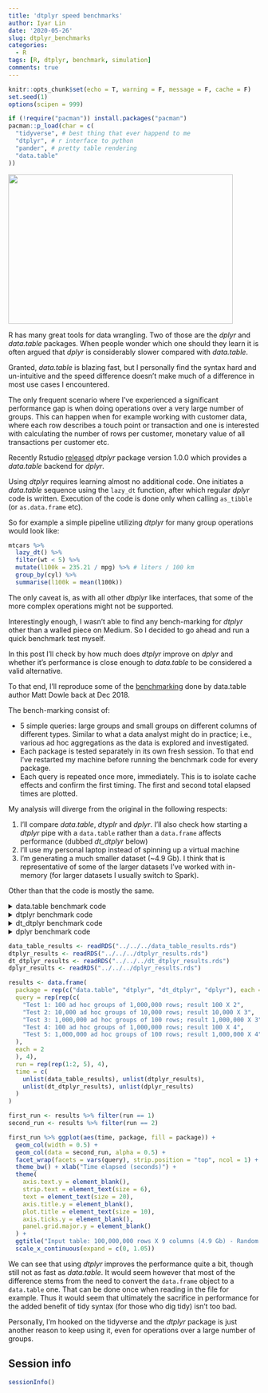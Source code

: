 ```yaml
---
title: 'dtplyr speed benchmarks'
author: Iyar Lin
date: '2020-05-26'
slug: dtplyr_benchmarks
categories:
  - R
tags: [R, dtplyr, benchmark, simulation]
comments: true
---
```


```r
knitr::opts_chunk$set(echo = T, warning = F, message = F, cache = F)
set.seed(1)
options(scipen = 999)

if (!require("pacman")) install.packages("pacman")
pacman::p_load(char = c(
  "tidyverse", # best thing that ever happend to me
  "dtplyr", # r interface to python
  "pander", # pretty table rendering
  "data.table"
))
```

![](/post/tdplyr_benchmarking_files/race_cars.jpg){width=450px height=300px}

R has many great tools for data wrangling. Two of those are the *dplyr* and *data.table* packages. When people wonder which one should they learn it is often argued that *dplyr* is considerably slower compared with *data.table*.  

Granted, *data.table* is blazing fast, but I personally find the syntax hard and un-intuitive and the speed difference doesn't make much of a difference in most use cases I encountered.

The only frequent scenario where I've experienced a significant performance gap is when doing operations over a very large number of groups. This can happen when for example working with customer data, where each row describes a touch point or transaction and one is interested with calculating the number of rows per customer, monetary value of all transactions per customer etc. 

Recently Rstudio [released](https://www.tidyverse.org/blog/2019/11/dtplyr-1-0-0/) *dtplyr* package version 1.0.0 which provides a *data.table* backend for *dplyr*.

Using *dtplyr* requires learning almost no additional code. One initiates a *data.table* sequence using the `lazy_dt` function, after which regular *dplyr* code is written. Execution of the code is done only when calling `as_tibble` (or `as.data.frame` etc).

So for example a simple pipeline utilizing *dtplyr* for many group operations would look like:

```r
mtcars %>%
  lazy_dt() %>%
  filter(wt < 5) %>%
  mutate(l100k = 235.21 / mpg) %>% # liters / 100 km
  group_by(cyl) %>%
  summarise(l100k = mean(l100k))
```

The only caveat is, as with all other *dbplyr* like interfaces, that some of the more complex operations might not be supported. 

Interestingly enough, I wasn't able to find any bench-marking for *dtplyr* other than a walled piece on Medium. So I decided to go ahead and run a quick benchmark test myself. 

In this post I'll check by how much does *dtplyr* improve on *dplyr* and whether it's performance is close enough to *data.table* to be considered a valid alternative.

To that end, I'll reproduce some of the [benchmarking](https://github.com/Rdatatable/data.table/wiki/Benchmarks-%3A-Grouping) done by data.table author Matt Dowle back at Dec 2018.

The bench-marking consist of:

- 5 simple queries: large groups and small groups on different columns of different types. Similar to what a data analyst might do in practice; i.e., various ad hoc aggregations as the data is explored and investigated.  
- Each package is tested separately in its own fresh session. To that end I've restarted my machine before running the benchmark code for every package.  
- Each query is repeated once more, immediately. This is to isolate cache effects and confirm the first timing. The first and second total elapsed times are plotted.

My analysis will diverge from the original in the following respects:

1. I'll compare *data.table*, *dtyplr* and *dplyr*. I'll also check how starting a *dtplyr* pipe with a `data.table` rather than a `data.frame` affects performance (dubbed *dt_dtplyr* below)     
1. I'll use my personal laptop instead of spinning up a virtual machine  
1. I'm generating a much smaller dataset (~4.9 Gb). I think that is representative of some of the larger datasets I've worked with in-memory (for larger datasets I usually switch to Spark).

Other than that the code is mostly the same.

<details><summary>data.table benchmark code</summary>
<p>

```r
require(data.table)
N <- 1e8
K <- 100
set.seed(1)
DT <- data.table(
  id1 = sample(sprintf("id%03d", 1:K), N, TRUE), # large groups (char)
  id2 = sample(sprintf("id%03d", 1:K), N, TRUE), # large groups (char)
  id3 = sample(sprintf("id%010d", 1:(N / K)), N, TRUE), # small groups (char)
  id4 = sample(K, N, TRUE), # large groups (int)
  id5 = sample(K, N, TRUE), # large groups (int)
  id6 = sample(N / K, N, TRUE), # small groups (int)
  v1 = sample(5, N, TRUE), # int in range [1,5]
  v2 = sample(5, N, TRUE), # int in range [1,5]
  v3 = sample(round(runif(100, max = 100), 4), N, TRUE) # numeric e.g. 23.5749
)

q1a <- system.time(DT[, sum(v1), keyby = id1])[3]
q1b <- system.time(DT[, sum(v1), keyby = id1])[3]
q2a <- system.time(DT[, sum(v1), keyby = "id1,id2"])[3]
q2b <- system.time(DT[, sum(v1), keyby = "id1,id2"])[3]
q3a <- system.time(DT[, list(sum(v1), mean(v3)), keyby = id3])[3]
q3b <- system.time(DT[, list(sum(v1), mean(v3)), keyby = id3])[3]
q4a <- system.time(DT[, lapply(.SD, mean), keyby = id4, .SDcols = 7:9])[3]
q4b <- system.time(DT[, lapply(.SD, mean), keyby = id4, .SDcols = 7:9])[3]
q5a <- system.time(DT[, lapply(.SD, sum), keyby = id6, .SDcols = 7:9])[3]
q5b <- system.time(DT[, lapply(.SD, sum), keyby = id6, .SDcols = 7:9])[3]
data_table_results <- list(
  q1a = q1a, q1b = q1b,
  q2a = q2a, q2b = q2b,
  q3a = q3a, q3b = q3b,
  q4a = q4a, q4b = q4b,
  q5a = q5a, q5b = q5b
)
```

</p>
</details>


<details><summary>dtplyr benchmark code</summary>
<p>

```r
require(dplyr)
require(dtplyr)
N <- 1e8
K <- 100
set.seed(1)
DF <- data.frame(
  stringsAsFactors = FALSE,
  id1 = sample(sprintf("id%03d", 1:K), N, TRUE),
  id2 = sample(sprintf("id%03d", 1:K), N, TRUE),
  id3 = sample(sprintf("id%010d", 1:(N / K)), N, TRUE),
  id4 = sample(K, N, TRUE),
  id5 = sample(K, N, TRUE),
  id6 = sample(N / K, N, TRUE),
  v1 = sample(5, N, TRUE),
  v2 = sample(5, N, TRUE),
  v3 = sample(round(runif(100, max = 100), 4), N, TRUE)
)

q1a <- system.time(DF %>% lazy_dt() %>% group_by(id1) %>%
  summarise(sum(v1)) %>% as_tibble())[3]
q1b <- system.time(DF %>% lazy_dt() %>% group_by(id1) %>%
  summarise(sum(v1)) %>% as_tibble())[3]
q2a <- system.time(DF %>% lazy_dt() %>% group_by(id1, id2) %>%
  summarise(sum(v1)) %>% as_tibble())[3]
q2b <- system.time(DF %>% lazy_dt() %>% group_by(id1, id2) %>%
  summarise(sum(v1)) %>% as_tibble())[3]
q3a <- system.time(DF %>% lazy_dt() %>% group_by(id3) %>% summarise(sum(v1), mean(v3)) %>% as_tibble())[3]
q3b <- system.time(DF %>% lazy_dt() %>% group_by(id3) %>%
  summarise(sum(v1), mean(v3)) %>% as_tibble())[3]
q4a <- system.time(DF %>% lazy_dt() %>% group_by(id4) %>%
  summarise_at(vars(v1:v3), mean) %>% as_tibble())[3]
q4b <- system.time(DF %>% lazy_dt() %>% group_by(id4) %>%
  summarise_at(vars(v1:v3), mean) %>% as_tibble())[3]
q5a <- system.time(DF %>% lazy_dt() %>% group_by(id6) %>%
  summarise_at(vars(v1:v3), sum) %>% as_tibble())[3]
q5b <- system.time(DF %>% lazy_dt() %>% group_by(id6) %>%
  summarise_at(vars(v1:v3), sum) %>% as_tibble())[3]

dtplyr_results <- list(
  q1a = q1a, q1b = q1b,
  q2a = q2a, q2b = q2b,
  q3a = q3a, q3b = q3b,
  q4a = q4a, q4b = q4b,
  q5a = q5a, q5b = q5b
)
```

</p>
</details>

<details><summary>dt_dtplyr benchmark code</summary>
<p>

```r
require(dplyr)
require(dtplyr)
library(data.table)
N <- 1e8
K <- 100
set.seed(1)
DF <- data.frame(
  stringsAsFactors = FALSE,
  id1 = sample(sprintf("id%03d", 1:K), N, TRUE),
  id2 = sample(sprintf("id%03d", 1:K), N, TRUE),
  id3 = sample(sprintf("id%010d", 1:(N / K)), N, TRUE),
  id4 = sample(K, N, TRUE),
  id5 = sample(K, N, TRUE),
  id6 = sample(N / K, N, TRUE),
  v1 = sample(5, N, TRUE),
  v2 = sample(5, N, TRUE),
  v3 = sample(round(runif(100, max = 100), 4), N, TRUE)
)

DF <- as.data.table(DF)

q1a <- system.time(DF %>% lazy_dt() %>% group_by(id1) %>%
  summarise(sum(v1)) %>% as_tibble())[3]
q1b <- system.time(DF %>% lazy_dt() %>% group_by(id1) %>%
  summarise(sum(v1)) %>% as_tibble())[3]
q2a <- system.time(DF %>% lazy_dt() %>% group_by(id1, id2) %>%
  summarise(sum(v1)) %>% as_tibble())[3]
q2b <- system.time(DF %>% lazy_dt() %>% group_by(id1, id2) %>%
  summarise(sum(v1)) %>% as_tibble())[3]
q3a <- system.time(DF %>% lazy_dt() %>% group_by(id3) %>% summarise(sum(v1), mean(v3)) %>% as_tibble())[3]
q3b <- system.time(DF %>% lazy_dt() %>% group_by(id3) %>%
  summarise(sum(v1), mean(v3)) %>% as_tibble())[3]
q4a <- system.time(DF %>% lazy_dt() %>% group_by(id4) %>%
  summarise_at(vars(v1:v3), mean) %>% as_tibble())[3]
q4b <- system.time(DF %>% lazy_dt() %>% group_by(id4) %>%
  summarise_at(vars(v1:v3), mean) %>% as_tibble())[3]
q5a <- system.time(DF %>% lazy_dt() %>% group_by(id6) %>%
  summarise_at(vars(v1:v3), sum) %>% as_tibble())[3]
q5b <- system.time(DF %>% lazy_dt() %>% group_by(id6) %>%
  summarise_at(vars(v1:v3), sum) %>% as_tibble())[3]

dt_dtplyr_results <- list(
  q1a = q1a, q1b = q1b,
  q2a = q2a, q2b = q2b,
  q3a = q3a, q3b = q3b,
  q4a = q4a, q4b = q4b,
  q5a = q5a, q5b = q5b
)
```

</p>
</details>


<details><summary>dplyr benchmark code</summary>
<p>

```r
library(dplyr)
N <- 1e8
K <- 100
set.seed(1)
DF <- data.frame(
  stringsAsFactors = FALSE,
  id1 = sample(sprintf("id%03d", 1:K), N, TRUE),
  id2 = sample(sprintf("id%03d", 1:K), N, TRUE),
  id3 = sample(sprintf("id%010d", 1:(N / K)), N, TRUE),
  id4 = sample(K, N, TRUE),
  id5 = sample(K, N, TRUE),
  id6 = sample(N / K, N, TRUE),
  v1 = sample(5, N, TRUE),
  v2 = sample(5, N, TRUE),
  v3 = sample(round(runif(100, max = 100), 4), N, TRUE)
)

q1a <- system.time(DF %>% group_by(id1) %>% summarise(sum(v1)) %>% as_tibble())[3]
q1b <- system.time(DF %>% group_by(id1) %>% summarise(sum(v1)) %>% as_tibble())[3]
q2a <- system.time(DF %>% group_by(id1, id2) %>% summarise(sum(v1)) %>% as_tibble())[3]
q2b <- system.time(DF %>% group_by(id1, id2) %>% summarise(sum(v1)) %>% as_tibble())[3]
q3a <- system.time(DF %>% group_by(id3) %>% summarise(sum(v1), mean(v3)) %>% as_tibble())[3]
q3b <- system.time(DF %>% group_by(id3) %>%
  summarise(sum(v1), mean(v3)) %>% as_tibble())[3]
q4a <- system.time(DF %>% group_by(id4) %>%
  summarise_at(vars(v1:v3), mean) %>% as_tibble())[3]
q4b <- system.time(DF %>% group_by(id4) %>%
  summarise_at(vars(v1:v3), mean) %>% as_tibble())[3]
q5a <- system.time(DF %>% group_by(id6) %>%
  summarise_at(vars(v1:v3), sum) %>% as_tibble())[3]
q5b <- system.time(DF %>% group_by(id6) %>%
  summarise_at(vars(v1:v3), sum) %>% as_tibble())[3]

dplyr_results <- list(
  q1a = q1a, q1b = q1b,
  q2a = q2a, q2b = q2b,
  q3a = q3a, q3b = q3b,
  q4a = q4a, q4b = q4b,
  q5a = q5a, q5b = q5b
)
```

</p>
</details>

```r
data_table_results <- readRDS("../../../data_table_results.rds")
dtplyr_results <- readRDS("../../../dtplyr_results.rds")
dt_dtplyr_results <- readRDS("../../../dt_dtplyr_results.rds")
dplyr_results <- readRDS("../../../dplyr_results.rds")

results <- data.frame(
  package = rep(c("data.table", "dtplyr", "dt_dtplyr", "dplyr"), each = 10),
  query = rep(rep(c(
    "Test 1: 100 ad hoc groups of 1,000,000 rows; result 100 X 2",
    "Test 2: 10,000 ad hoc groups of 10,000 rows; result 10,000 X 3",
    "Test 3: 1,000,000 ad hoc groups of 100 rows; result 1,000,000 X 3",
    "Test 4: 100 ad hoc groups of 1,000,000 rows; result 100 X 4",
    "Test 5: 1,000,000 ad hoc groups of 100 rows; result 1,000,000 X 4"
  ),
  each = 2
  ), 4),
  run = rep(rep(1:2, 5), 4),
  time = c(
    unlist(data_table_results), unlist(dtplyr_results),
    unlist(dt_dtplyr_results), unlist(dplyr_results)
  )
)

first_run <- results %>% filter(run == 1)
second_run <- results %>% filter(run == 2)
```

```r
first_run %>% ggplot(aes(time, package, fill = package)) +
  geom_col(width = 0.5) +
  geom_col(data = second_run, alpha = 0.5) +
  facet_wrap(facets = vars(query), strip.position = "top", ncol = 1) +
  theme_bw() + xlab("Time elapsed (seconds)") +
  theme(
    axis.text.y = element_blank(),
    strip.text = element_text(size = 6),
    text = element_text(size = 20),
    axis.title.y = element_blank(),
    plot.title = element_text(size = 10),
    axis.ticks.y = element_blank(),
    panel.grid.major.y = element_blank()
  ) +
  ggtitle("Input table: 100,000,000 rows X 9 columns (4.9 Gb) - Random Order") +
  scale_x_continuous(expand = c(0, 1.05))
```

We can see that using *dtplyr* improves the performance quite a bit, though still not as fast as *data.table*. It would seem however that most of the difference stems from the need to convert the `data.frame` object to a `data.table` one. That can be done once when reading in the file for example. Thus it would seem that ultimately the sacrifice in performance for the added benefit of tidy syntax (for those who dig tidy) isn't too bad. 

Personally, I'm hooked on the tidyverse and the *dtplyr* package is just another reason to keep using it, even for operations over a large number of groups.

## Session info

```r
sessionInfo()
```

